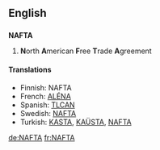 {{also|nafta}}
==English==

==={{acronym}}===
{{wikipedia}}
'''NAFTA'''

# '''N'''orth '''A'''merican '''F'''ree '''T'''rade '''A'''greement

====Translations====
* Finnish: NAFTA
* French: [[ALÉNA]]
* Spanish: [[TLCAN]]
* Swedish: [[NAFTA#Swedish|NAFTA]]
* Turkish: [[KASTA]], [[KAÜSTA]], [[NAFTA]]

[[de:NAFTA]]
[[fr:NAFTA]]